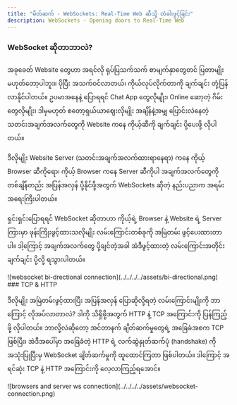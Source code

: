 ```yaml
---
title: "မိတ်ဆက် - WebSockets: Real-Time Web ဆီသို့ တံခါးဖွင့်ခြင်း"
description: WebSockets - Opening doors to Real-Time Web
---
```



### WebSocket ဆိုတာဘာလဲ?

အခုခေတ် Website တွေဟာ အရင်လို ရုပ်ပြသက်သက် စာမျက်နှာတွေတင် ပြတာမျိုး မဟုတ်တော့ပါဘူး။ ပိုပြီး အသက်ဝင်လာတယ်၊ ကိုယ်လုပ်လိုက်တာကို ချက်ချင်း တုံ့ပြန်လာနိုင်ပါတယ်။ ဥပမာအနေနဲ့ ပြောရရင် Chat App တွေလိုမျိုး၊ Online ဆော့တဲ့ ဂိမ်းတွေလိုမျိုး၊ ဒါမှမဟုတ် စတော့ရှယ်ယာဈေးလိုမျိုး အချိန်နဲ့အမျှ ပြောင်းလဲနေတဲ့ သတင်းအချက်အလက်တွေကို Website ကနေ ကိုယ့်ဆီကို ချက်ချင်း ပို့ပေးဖို့ လိုပါတယ်။

ဒီလိုမျိုး Website Server (သတင်းအချက်အလက်ထားရာနေရာ) ကနေ ကိုယ့် Browser ဆီကိုရော၊ ကိုယ့် Browser ကနေ Server ဆီကိုပါ အချက်အလက်တွေကို တစ်ချိန်တည်း အပြန်အလှန် ပို့နိုင်ဖို့အတွက် WebSockets ဆိုတဲ့ နည်းပညာက အရမ်းအရေးကြီးပါတယ်။

ရှင်းရှင်းပြောရရင် WebSocket ဆိုတာဟာ ကိုယ့်ရဲ့ Browser နဲ့ Website ရဲ့ Server ကြားမှာ ဖုန်းကြိုးဖွင့်ထားသလိုမျိုး လမ်းကြောင်းတစ်ခုကို အမြဲတမ်း ဖွင့်ပေးထားတာပါ။ ဒါ့ကြောင့် အချက်အလက်တွေ ပို့ချင်တဲ့အခါ အဲဒီဖွင့်ထားတဲ့ လမ်းကြောင်းအတိုင်း ချက်ချင်း ပို့လို့ ရသွားပါတယ်။

<div className='flex justify-center p-4'>
![websocket bi-drectional connection](../../../../assets/bi-directional.png)
</div>
### TCP & HTTP

ဒီလိုမျိုး အမြဲတမ်းဖွင့်ထားပြီး အပြန်အလှန် ပြောဆိုလို့ရတဲ့ လမ်းကြောင်းမျိုးကို ဘာကြောင့် လိုအပ်လာတာလဲ? ဒါကို သိရှိဖို့အတွက် HTTP နဲ့ TCP အကြောင်းကို ပြန်ကြည့်ဖို့ လိုပါတယ်။ ဘာလို့လဲဆိုတော့ အင်တာနက် ချိတ်ဆက်မှုတွေရဲ့ အခြေခံအစက TCP ဖြစ်ပြီး၊ အဲဒီအပေါ်မှာ အခြေခံတဲ့ HTTP ရဲ့ လက်ဆွဲနှုတ်ဆက်ပုံ (handshake) ကို အသုံးပြုပြီးမှ WebSocket ချိတ်ဆက်မှုကို ထူထောင်ကြတာ ဖြစ်ပါတယ်။ ဒါကြောင့် အရင်ဆုံး TCP နဲ့ HTTP အကြောင်းကို လေ့လာကြည့်ရအောင်။


<div className='flex justify-center p-4'>
![browsers and server ws connection](../../../../assets/websocket-connection.png)
</div>
